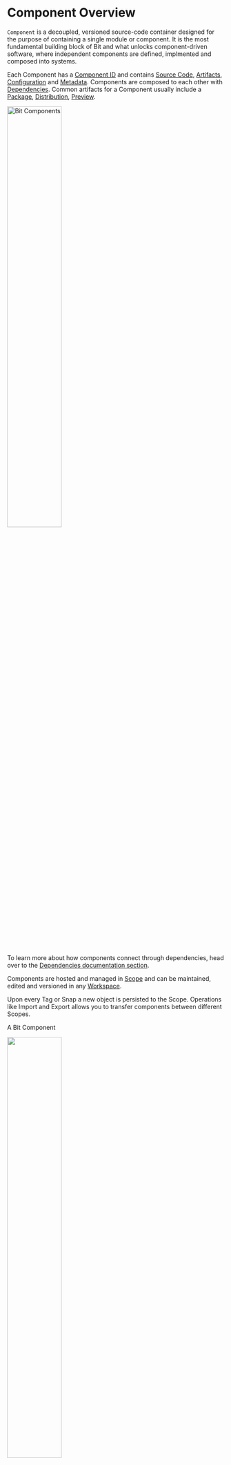 <!-- This page is WIP -->


# Component Overview

`Component` is a decoupled, versioned source-code container designed for the purpose of containing a single module or component. 
It is the most fundamental building block of Bit and what unlocks component-driven software, where independent components are defined, implmented and composed into systems.

Each Component has a [Component ID](/components/component-id) and contains [Source Code](/components/source-code), [Artifacts](/components/artifact), [Configuration](/components/component-config) and [Metadata](/components/metadata). 
Components are composed to each other with [Dependencies](/dependencies/overview).
Common artifacts for a Component usually include a [Package](/packages/package), [Distribution](/compiler/dist), [Preview](/preview/preview).

<Image width="50%" src={componentImg} alt="Bit Components" />

To learn more about how components connect through dependencies, head over to the [Dependencies documentation section](/dependencies/overview).

Components are hosted and managed in [Scope](/scope/overview) and can be maintained, edited and versioned in any [Workspace](/workspace/overview).

Upon every Tag or Snap a new object is persisted to the Scope. Operations like Import <!--TODO [Import](/) --> and Export <!-- [Export](/) --> allows you to transfer components between different Scopes.

A Bit Component

<Image width="50%" src={scopeWorkspace} />

## Component Anatomy

- [Component ID](/components/component-id)
- [Tags](/components/tags)
- [Snaps](/components/snaps)
- [Dependencies](/dependencies/overview)
- Configuration <!--TODO [Configuration](/) -->

## Versioning

### Tags

### Snaps

### Lanes

Snaps/Lanes

A component is any group of files that serve a single purpose. In the context of Bit, that can be a JavaScript/Node.JS module, a CSS module, a React component, or any other framework or flavor of JS.
Each of these can be of different levels of complexity and concreteness.

For example, a component can be a full page or a simple UI element.
It can be a small utility function or a microservice.

Bit components, also known as 'independent components', are components that are independently developed, versioned, and collaborated on.

Independent components can play various roles in backend and frontend applications.
They can play the role of (in-memory) libraries when integrated into a project as standard packages, or that of separately-run apps and services that communicate over the network, when deployed independently using their own CI/CD.

Each independent component contains the version history of its source code, dependency graph, development setup, and artifacts (including their auto-generated Node package).

## The journey from multiple files to a single independent component

Every independent component starts its journey as a "regular component". That can be done by pre-configured templates or by creating your own files.

In order for Bit to source-control and manage the component's files as a single discrete unit (a component), it needs to map them to a single [component ID](/components/component-id).

A component tracked by Bit can be built, tagged with a release version, and exported to a remote scope.

The exported independent component will contain the component's source code, dependency graph, development setup, and artifacts (including its auto-generated Node package).
